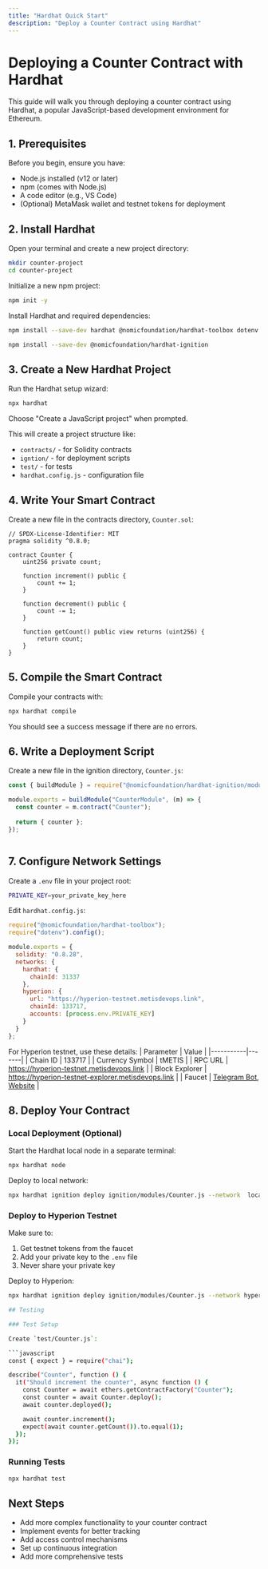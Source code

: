 ```yaml
---
title: "Hardhat Quick Start"
description: "Deploy a Counter Contract using Hardhat"
---
```


# Deploying a Counter Contract with Hardhat

This guide will walk you through deploying a counter contract using Hardhat, a popular JavaScript-based development environment for Ethereum.

## 1. Prerequisites

Before you begin, ensure you have:

- Node.js installed (v12 or later)
- npm (comes with Node.js)
- A code editor (e.g., VS Code)
- (Optional) MetaMask wallet and testnet tokens for deployment

## 2. Install Hardhat

Open your terminal and create a new project directory:

```bash
mkdir counter-project
cd counter-project
```

Initialize a new npm project:

```bash
npm init -y
```

Install Hardhat and required dependencies:

```bash
npm install --save-dev hardhat @nomicfoundation/hardhat-toolbox dotenv
```

```bash
npm install --save-dev @nomicfoundation/hardhat-ignition
```

## 3. Create a New Hardhat Project

Run the Hardhat setup wizard:

```bash
npx hardhat
```

Choose "Create a JavaScript project" when prompted.

This will create a project structure like:
- `contracts/` - for Solidity contracts
- `igntion/` - for deployment scripts
- `test/` - for tests
- `hardhat.config.js` - configuration file

## 4. Write Your Smart Contract

Create a new file in the contracts directory, `Counter.sol`:

```solidity
// SPDX-License-Identifier: MIT
pragma solidity ^0.8.0;

contract Counter {
    uint256 private count;

    function increment() public {
        count += 1;
    }

    function decrement() public {
        count -= 1;
    }

    function getCount() public view returns (uint256) {
        return count;
    }
}
```

## 5. Compile the Smart Contract

Compile your contracts with:

```bash
npx hardhat compile
```

You should see a success message if there are no errors.

## 6. Write a Deployment Script

Create a new file in the ignition directory, `Counter.js`:

```javascript
const { buildModule } = require("@nomicfoundation/hardhat-ignition/modules");

module.exports = buildModule("CounterModule", (m) => {
  const counter = m.contract("Counter");
  
  return { counter };
});



```

## 7. Configure Network Settings

Create a `.env` file in your project root:

```bash
PRIVATE_KEY=your_private_key_here
```

Edit `hardhat.config.js`:

```javascript
require("@nomicfoundation/hardhat-toolbox");
require("dotenv").config();

module.exports = {
  solidity: "0.8.28",
  networks: {
    hardhat: {
      chainId: 31337
    },
    hyperion: {
      url: "https://hyperion-testnet.metisdevops.link",
      chainId: 133717,
      accounts: [process.env.PRIVATE_KEY]
    }
  }
};
```

For Hyperion testnet, use these details:
| Parameter | Value |
|-----------|-------|
| Chain ID | 133717 |
| Currency Symbol | tMETIS |
| RPC URL | https://hyperion-testnet.metisdevops.link |
| Block Explorer | https://hyperion-testnet-explorer.metisdevops.link |
| Faucet | [Telegram Bot](https://t.me/hyperion_testnet_bot), [Website](https://hype-faucet.metis.io) |

## 8. Deploy Your Contract

### Local Deployment (Optional)

Start the Hardhat local node in a separate terminal:

```bash
npx hardhat node
```

Deploy to local network:

```bash
npx hardhat ignition deploy ignition/modules/Counter.js --network  localhost
```

### Deploy to Hyperion Testnet

Make sure to:
1. Get testnet tokens from the faucet
2. Add your private key to the `.env` file
3. Never share your private key

Deploy to Hyperion:

```bash
npx hardhat ignition deploy ignition/modules/Counter.js --network hyperion```

## Testing

### Test Setup

Create `test/Counter.js`:

```javascript
const { expect } = require("chai");

describe("Counter", function () {
  it("Should increment the counter", async function () {
    const Counter = await ethers.getContractFactory("Counter");
    const counter = await Counter.deploy();
    await counter.deployed();

    await counter.increment();
    expect(await counter.getCount()).to.equal(1);
  });
});
```

### Running Tests

```bash
npx hardhat test
```

## Next Steps

- Add more complex functionality to your counter contract
- Implement events for better tracking
- Add access control mechanisms
- Set up continuous integration
- Add more comprehensive tests

